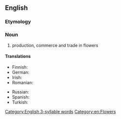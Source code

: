 ==English==
{{wikipedia}}

===Etymology===
{{suffix|florist|ry|lang=en}}

===Noun===
{{en-noun|-}}

# production, commerce and trade in flowers

====Translations====
{{trans-top|production, commerce and trade in flowers}}
* Finnish: {{t|fi|floristiikka}}
* German: {{t+|de|Floristik|f}}
* Irish: {{t|ga|bláthadóireacht|f}}
* Romanian: {{t|ro|floristică|f}}
{{trans-mid}}
* Russian: {{t+|ru|флори́стика|f}}
* Spanish: {{t+|es|floristería|f}}
* Turkish: {{t+|tr|çiçekçilik}}
{{trans-bottom}}

[[Category:English 3-syllable words]]
[[Category:en:Flowers]]